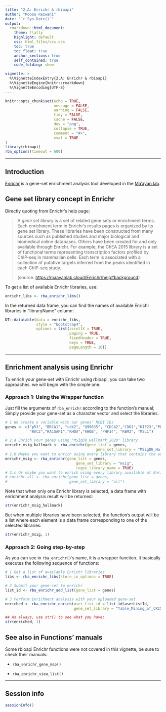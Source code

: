 ```yaml
---
title: "2.A: Enrichr & rbioapi"
author: "Moosa Rezwani"
date: "`r Sys.Date()`"
output:
  rmarkdown::html_document:
    theme: flatly
    highlight: default
    css: html_files/css.css
    toc: true
    toc_float: true
    anchor_sections: true
    self_contained: true
    code_folding: show

vignette: >
  %\VignetteIndexEntry{2.A: Enrichr & rbioapi}
  %\VignetteEngine{knitr::rmarkdown}
  %\VignetteEncoding{UTF-8}
---
```


```r
knitr::opts_chunk$set(echo = TRUE,
                      message = FALSE,
                      warning = FALSE,
                      tidy = FALSE,
                      cache = FALSE,
                      dev = "png",
                      collapse = TRUE,
                      comment = "#>",
                      eval = TRUE
)
library(rbioapi)
rba_options(timeout = 600)
```

------------------------------------------------------------------------

## Introduction {#introduction .heading2}

[Enrichr](https://maayanlab.cloud/Enrichr) is a gene-set enrichment analysis tool developed in the [Ma'ayan lab](https://icahn.mssm.edu/research/labs/maayan-laboratory).

## Gene set library concept in Enrichr {#gene-set-library-concept-in-enrichr .heading2}

Directly quoting from Enrichr's help page;

> A *gene set library* is a set of related gene sets or enrichment terms. Each enrichment term in Enrichr's results pages is organized by its gene set library. These libraries have been constructed from many sources such as published studies and major biological and biomedical online databases. Others have been created for and only available through Enrichr. For example, the ChEA 2015 library is a set of functional terms representing transcription factors profiled by ChIP-seq in mammalian cells. Each term is associated with a collection of putative targets inferred from the peaks identified in each ChIP-seq study.
>
> (source: <https://maayanlab.cloud/Enrichr/help#background>)

To get a list of available Enrichr libraries, use:

```r
enrichr_libs <- rba_enrichr_libs()
```

In the returned data frame, you can find the names of available Enrichr libraries in "libraryName" column:

```r
DT::datatable(data = enrichr_libs,
              style = "bootstrap4",
              options = list(scrollX = TRUE, 
                             paging = TRUE,
                             fixedHeader = TRUE,
                             keys = TRUE,
                             pageLength = 10))
```

------------------------------------------------------------------------

## Enrichment analysis using Enrichr {#enrichment-analysis-using-enrichr .heading2}

To enrich your gene-set with Enrichr using rbioapi, you can take two approaches. we will begin with the simple one.

### Approach 1: Using the Wrapper function {#approach-1-using-the-wrapper-function .heading3}

Just fill the arguments of `rba_enrichr` according to the function's manual; Simply provide your gene-set as a character vector and select the libraries.

```r
# 1 We create a variable with our genes' NCBI IDs
genes <- c("p53", "BRCA1", "cdk2", "Q99835", "CDC42","CDK1","KIF23","PLK1",
           "RAC2","RACGAP1","RHOA","RHOB", "PHF14", "RBM3", "MSL1")

# 2.a Enrich your genes using "MSigDB_Hallmark_2020" library
enrichr_msig_hallmark <- rba_enrichr(gene_list = genes,
                                         gene_set_library = "MSigDB_Hallmark_2020")
# 2.b Maybe you want to enrich using every library that contains the word "msig":
enrichr_msig <- rba_enrichr(gene_list = genes,
                                gene_set_library = "msig",
                                regex_library_name = TRUE)
# 2.c Or maybe you want to enrich using every library available at Enrichr:
# enrichr_all <- rba_enrichr(gene_list = genes,
#                            gene_set_library = "all")
```

Note that when only one Enrichr library is selected, a data frame with enrichment analysis result will be returned:

```r
str(enrichr_msig_hallmark)
```

But when multiple libraries have been selected, the function's output will be a list where each element is a data frame corresponding to one of the selected libraries:

```r
str(enrichr_msig, 1)
```

### Approach 2: Going step-by-step {#approach-2-going-step-by-step .heading3}

As you can see in `rba_enrichr()`'s name, it is a wrapper function. It basically executes the following sequence of functions:

```r
# 1 Get a list of available Enrichr libraries
libs <- rba_enrichr_libs(store_in_options = TRUE)

# 2 Submit your gene-set to enrichr
list_id <- rba_enrichr_add_list(gene_list = genes)

# 3 Perform Enrichment analysis with your uploaded gene-set
enriched <- rba_enrichr_enrich(user_list_id = list_id$userListId,
                               gene_set_library = "Table_Mining_of_CRISPR_Studies")

## As always, use str() to see what you have:
str(enriched, 1)
```

## See also in Functions' manuals {#see-also-in-functions-manuals .heading2}

Some rbioapi Enrichr functions were not covered in this vignette, be sure to check their manuals:

-   `rba_enrichr_gene_map()`

-   `rba_enrichr_view_list()`

------------------------------------------------------------------------

## Session info {#session-info .heading2}

```r
sessionInfo()
```
